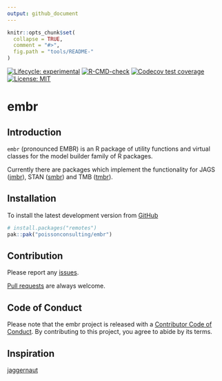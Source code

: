 ```yaml
---
output: github_document
---
```


<!-- README.md is generated from README.Rmd. Please edit that file -->

```r
knitr::opts_chunk$set(
  collapse = TRUE,
  comment = "#>",
  fig.path = "tools/README-"
)
```

<!-- badges: start -->
[![Lifecycle: experimental](https://img.shields.io/badge/lifecycle-experimental-orange.svg)](https://lifecycle.r-lib.org/articles/stages.html#experimental)
[![R-CMD-check](https://github.com/poissonconsulting/embr/actions/workflows/R-CMD-check.yaml/badge.svg)](https://github.com/poissonconsulting/embr/actions/workflows/R-CMD-check.yaml)
[![Codecov test coverage](https://codecov.io/gh/poissonconsulting/embr/graph/badge.svg)](https://app.codecov.io/gh/poissonconsulting/embr)
[![License: MIT](https://img.shields.io/badge/License-MIT-green.svg)](https://opensource.org/licenses/MIT)
<!-- badges: end -->

# embr

## Introduction

`embr` (pronounced EMBR) is an R package of utility functions and virtual classes for the model builder family of R packages.

Currently there are packages which implement the functionality for JAGS ([jmbr](https://github.com/poissonconsulting/jmbr)), STAN ([smbr](https://github.com/poissonconsulting/smbr)) and TMB ([tmbr](https://github.com/poissonconsulting/tmbr)).

## Installation

To install the latest development version from [GitHub](https://github.com/poissonconsulting/embr)

```r
# install.packages("remotes")
pak::pak("poissonconsulting/embr")
```

## Contribution

Please report any [issues](https://github.com/poissonconsulting/embr/issues).

[Pull requests](https://github.com/poissonconsulting/embr/pulls) are always welcome.

## Code of Conduct

Please note that the embr project is released with a [Contributor Code of Conduct](https://contributor-covenant.org/version/2/0/CODE_OF_CONDUCT.html). By contributing to this project, you agree to abide by its terms.


## Inspiration

[jaggernaut](https://github.com/poissonconsulting/jaggernaut)
